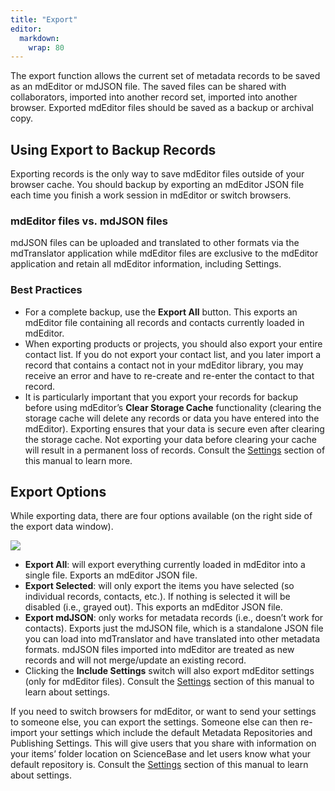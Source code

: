 ```yaml
---
title: "Export"
editor: 
  markdown: 
    wrap: 80
---
```


The export function allows the current set of metadata records to be saved as an
mdEditor or mdJSON file. The saved files can be shared with collaborators,
imported into another record set, imported into another browser. Exported
mdEditor files should be saved as a backup or archival copy.

## **Using Export to Backup Records**

Exporting records is the only way to save mdEditor files outside of your browser
cache. You should backup by exporting an mdEditor JSON file each time you finish
a work session in mdEditor or switch browsers.

### mdEditor files vs. mdJSON files

mdJSON files can be uploaded and translated to other formats via the
mdTranslator application while mdEditor files are exclusive to the mdEditor
application and retain all mdEditor information, including Settings.

### **Best Practices**

-   For a complete backup, use the **Export All** button. This exports an
    mdEditor file containing all records and contacts currently loaded in
    mdEditor.
-   When exporting products or projects, you should also export your entire
    contact list. If you do not export your contact list, and you later import a
    record that contains a contact not in your mdEditor library, you may receive
    an error and have to re-create and re-enter the contact to that record.
-   It is particularly important that you export your records for backup before
    using mdEditor's **Clear Storage Cache** functionality (clearing the storage
    cache will delete any records or data you have entered into the mdEditor).
    Exporting ensures that your data is secure even after clearing the storage
    cache. Not exporting your data before clearing your cache will result in a
    permanent loss of records. Consult the [Settings](../settings.qmd) 
    section of this manual to learn more.

## Export Options

While exporting data, there are four options available (on the right side of the
export data window).

![](/assets/export_export_options.png)

-   **Export All**: will export everything currently loaded in mdEditor into a
    single file. Exports an mdEditor JSON file.
-   **Export Selected**: will only export the items you have selected (so
    individual records, contacts, etc.). If nothing is selected it will be
    disabled (i.e., grayed out). This exports an mdEditor JSON file.
-   **Export mdJSON**: only works for metadata records (i.e., doesn't work for
    contacts). Exports just the mdJSON file, which is a standalone JSON file you
    can load into mdTranslator and have translated into other metadata formats.
    mdJSON files imported into mdEditor are treated as new records and will not
    merge/update an existing record.
-   Clicking the **Include Settings** switch will also export mdEditor settings
    (only for mdEditor files). Consult the [Settings](../settings.qmd) section of
    this manual to learn about settings.

::: {.callout-note}
If you need to switch browsers for mdEditor, or want to send your settings to
someone else, you can export the settings. Someone else can then re-import your
settings which include the default Metadata Repositories and Publishing
Settings. This will give users that you share with information on your items'
folder location on ScienceBase and let users know what your default repository
is. Consult the [Settings](../settings.qmd) section of this manual to learn about
settings.
:::
